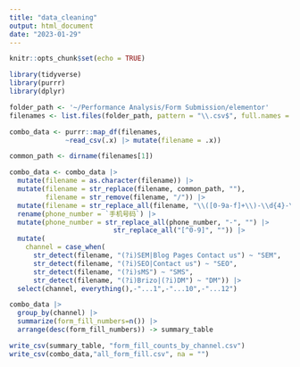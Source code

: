 ```yaml
---
title: "data_cleaning"
output: html_document
date: "2023-01-29"
---
```


```r
knitr::opts_chunk$set(echo = TRUE)
```

```r
library(tidyverse)
library(purrr)
library(dplyr)

```

```r
folder_path <- '~/Performance Analysis/Form Submission/elementor' 
filenames <- list.files(folder_path, pattern = "\\.csv$", full.names = TRUE)

combo_data <- purrr::map_df(filenames, 
              ~read_csv(.x) |> mutate(filename = .x))
```


```r


common_path <- dirname(filenames[1])

combo_data <- combo_data |>
  mutate(filename = as.character(filename)) |>
  mutate(filename = str_replace(filename, common_path, ""),
         filename = str_remove(filename, "/")) |> 
  mutate(filename = str_replace_all(filename, "\\([0-9a-f]+\\)-\\d{4}-\\d{2}-\\d{2}\\.csv", "")) |>
  rename(phone_number = `手机号码`) |>
  mutate(phone_number = str_replace_all(phone_number, "-", "") |> 
                          str_replace_all("[^0-9]", "")) |> 
  mutate(
    channel = case_when(
      str_detect(filename, "(?i)SEM|Blog Pages Contact us") ~ "SEM",
      str_detect(filename, "(?i)SEO|Contact us") ~ "SEO",
      str_detect(filename, "(?i)sMS") ~ "SMS",
      str_detect(filename, "(?i)Brizo|(?i)DM") ~ "DM")) |> 
  select(channel, everything(),-"...1",-"...10",-"...12")
```


```r
combo_data |> 
  group_by(channel) |> 
  summarize(form_fill_numbers=n()) |> 
  arrange(desc(form_fill_numbers)) -> summary_table

write_csv(summary_table, "form_fill_counts_by_channel.csv")
write_csv(combo_data,"all_form_fill.csv", na = "")
```